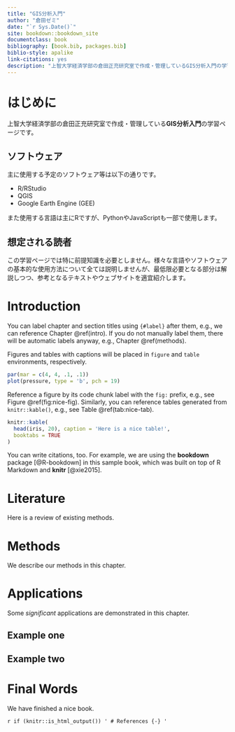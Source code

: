 ```yaml
--- 
title: "GIS分析入門"
author: "倉田ゼミ"
date: "`r Sys.Date()`"
site: bookdown::bookdown_site
documentclass: book
bibliography: [book.bib, packages.bib]
biblio-style: apalike
link-citations: yes
description: "上智大学経済学部の倉田正充研究室で作成・管理しているGIS分析入門の学習ページです。"
---
```


# はじめに {-}

上智大学経済学部の倉田正充研究室で作成・管理している**GIS分析入門**の学習ページです。

## ソフトウェア

主に使用する予定のソフトウェア等は以下の通りです。

- R/RStudio
- QGIS
- Google Earth Engine (GEE)

また使用する言語は主にRですが、PythonやJavaScriptも一部で使用します。

## 想定される読者

この学習ページでは特に前提知識を必要としません。様々な言語やソフトウェアの基本的な使用方法について全ては説明しませんが、最低限必要となる部分は解説しつつ、参考となるテキストやウェブサイトを適宜紹介します。

<!--chapter:end:index.Rmd-->

# Introduction {#intro}

You can label chapter and section titles using `{#label}` after them, e.g., we can reference Chapter \@ref(intro). If you do not manually label them, there will be automatic labels anyway, e.g., Chapter \@ref(methods).

Figures and tables with captions will be placed in `figure` and `table` environments, respectively.

```r
par(mar = c(4, 4, .1, .1))
plot(pressure, type = 'b', pch = 19)
```

Reference a figure by its code chunk label with the `fig:` prefix, e.g., see Figure \@ref(fig:nice-fig). Similarly, you can reference tables generated from `knitr::kable()`, e.g., see Table \@ref(tab:nice-tab).

```r
knitr::kable(
  head(iris, 20), caption = 'Here is a nice table!',
  booktabs = TRUE
)
```

You can write citations, too. For example, we are using the **bookdown** package [@R-bookdown] in this sample book, which was built on top of R Markdown and **knitr** [@xie2015].

<!--chapter:end:01-intro.Rmd-->

# Literature

Here is a review of existing methods.

<!--chapter:end:02-literature.Rmd-->

# Methods

We describe our methods in this chapter.

<!--chapter:end:03-method.Rmd-->

# Applications

Some _significant_ applications are demonstrated in this chapter.

## Example one

## Example two

<!--chapter:end:04-application.Rmd-->

# Final Words

We have finished a nice book.

<!--chapter:end:05-summary.Rmd-->

`r if (knitr::is_html_output()) '
# References {-}
'`

<!--chapter:end:06-references.Rmd-->

